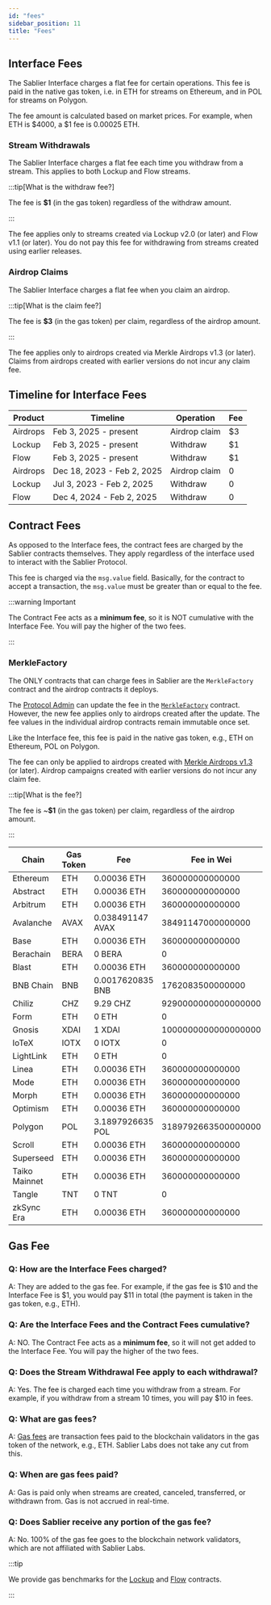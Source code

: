```yaml
---
id: "fees"
sidebar_position: 11
title: "Fees"
---
```


## Interface Fees

The Sablier Interface charges a flat fee for certain operations. This fee is paid in the native gas token, i.e. in ETH
for streams on Ethereum, and in POL for streams on Polygon.

The fee amount is calculated based on market prices. For example, when ETH is $4000, a $1 fee is 0.00025 ETH.

### Stream Withdrawals

The Sablier Interface charges a flat fee each time you withdraw from a stream. This applies to both Lockup and Flow
streams.

:::tip[What is the withdraw fee?]

The fee is **$1** (in the gas token) regardless of the withdraw amount.

:::

The fee applies only to streams created via Lockup v2.0 (or later) and Flow v1.1 (or later). You do not pay this fee for
withdrawing from streams created using earlier releases.

### Airdrop Claims

The Sablier Interface charges a flat fee when you claim an airdrop.

:::tip[What is the claim fee?]

The fee is **$3** (in the gas token) per claim, regardless of the airdrop amount.

:::

The fee applies only to airdrops created via Merkle Airdrops v1.3 (or later). Claims from airdrops created with earlier
versions do not incur any claim fee.

## Timeline for Interface Fees

| Product  | Timeline                   | Operation     | Fee |
| -------- | -------------------------- | ------------- | --- |
| Airdrops | Feb 3, 2025 - present      | Airdrop claim | $3  |
| Lockup   | Feb 3, 2025 - present      | Withdraw      | $1  |
| Flow     | Feb 3, 2025 - present      | Withdraw      | $1  |
| Airdrops | Dec 18, 2023 - Feb 2, 2025 | Airdrop claim | 0   |
| Lockup   | Jul 3, 2023 - Feb 2, 2025  | Withdraw      | 0   |
| Flow     | Dec 4, 2024 - Feb 2, 2025  | Withdraw      | 0   |

## Contract Fees

As opposed to the Interface fees, the contract fees are charged by the Sablier contracts themselves. They apply
regardless of the interface used to interact with the Sablier Protocol.

This fee is charged via the `msg.value` field. Basically, for the contract to accept a transaction, the `msg.value` must
be greater than or equal to the fee.

:::warning Important

The Contract Fee acts as a **minimum fee**, so it is NOT cumulative with the Interface Fee. You will pay the higher of
the two fees.

:::

### MerkleFactory

The ONLY contracts that can charge fees in Sablier are the `MerkleFactory` contract and the airdrop contracts it
deploys.

The [Protocol Admin](/concepts/governance/) can update the fee in the
[`MerkleFactory`](/reference/airdrops/contracts/contract.SablierMerkleFactory) contract. However, the new fee applies
only to airdrops created after the update. The fee values in the individual airdrop contracts remain immutable once set.

Like the Interface fee, this fee is paid in the native gas token, e.g., ETH on Ethereum, POL on Polygon.

The fee can only be applied to airdrops created with [Merkle Airdrops v1.3](/guides/airdrops/deployments) (or later).
Airdrop campaigns created with earlier versions do not incur any claim fee.

:::tip[What is the fee?]

The fee is ~**$1** (in the gas token) per claim, regardless of the airdrop amount.

:::

| Chain         | Gas Token | Fee              | Fee in Wei          |
| ------------- | --------- | ---------------- | ------------------- |
| Ethereum      | ETH       | 0.00036 ETH      | 360000000000000     |
| Abstract      | ETH       | 0.00036 ETH      | 360000000000000     |
| Arbitrum      | ETH       | 0.00036 ETH      | 360000000000000     |
| Avalanche     | AVAX      | 0.038491147 AVAX | 38491147000000000   |
| Base          | ETH       | 0.00036 ETH      | 360000000000000     |
| Berachain     | BERA      | 0 BERA           | 0                   |
| Blast         | ETH       | 0.00036 ETH      | 360000000000000     |
| BNB Chain     | BNB       | 0.0017620835 BNB | 1762083500000000    |
| Chiliz        | CHZ       | 9.29 CHZ         | 9290000000000000000 |
| Form          | ETH       | 0 ETH            | 0                   |
| Gnosis        | XDAI      | 1 XDAI           | 1000000000000000000 |
| IoTeX         | IOTX      | 0 IOTX           | 0                   |
| LightLink     | ETH       | 0 ETH            | 0                   |
| Linea         | ETH       | 0.00036 ETH      | 360000000000000     |
| Mode          | ETH       | 0.00036 ETH      | 360000000000000     |
| Morph         | ETH       | 0.00036 ETH      | 360000000000000     |
| Optimism      | ETH       | 0.00036 ETH      | 360000000000000     |
| Polygon       | POL       | 3.1897926635 POL | 3189792663500000000 |
| Scroll        | ETH       | 0.00036 ETH      | 360000000000000     |
| Superseed     | ETH       | 0.00036 ETH      | 360000000000000     |
| Taiko Mainnet | ETH       | 0.00036 ETH      | 360000000000000     |
| Tangle        | TNT       | 0 TNT            | 0                   |
| zkSync Era    | ETH       | 0.00036 ETH      | 360000000000000     |

## Gas Fee

### Q: How are the Interface Fees charged?

A: They are added to the gas fee. For example, if the gas fee is \$10 and the Interface Fee is \$1, you would pay \$11
in total (the payment is taken in the gas token, e.g., ETH).

### Q: Are the Interface Fees and the Contract Fees cumulative?

A: NO. The Contract Fee acts as a **minimum fee**, so it will not get added to the Interface Fee. You will pay the
higher of the two fees.

### Q: Does the Stream Withdrawal Fee apply to each withdrawal?

A: Yes. The fee is charged each time you withdraw from a stream. For example, if you withdraw from a stream 10 times,
you will pay $10 in fees.

### Q: What are gas fees?

A: [Gas fees](https://investopedia.com/terms/g/gas-ethereum.asp) are transaction fees paid to the blockchain validators
in the gas token of the network, e.g., ETH. Sablier Labs does not take any cut from this.

### Q: When are gas fees paid?

A: Gas is paid only when streams are created, canceled, transferred, or withdrawn from. Gas is not accrued in real-time.

### Q: Does Sablier receive any portion of the gas fee?

A: No. 100% of the gas fee goes to the blockchain network validators, which are not affiliated with Sablier Labs.

:::tip

We provide gas benchmarks for the [Lockup](/guides/lockup/gas-benchmarks) and [Flow](/guides/flow/gas-benchmarks)
contracts.

:::
